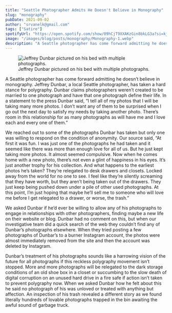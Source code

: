```yaml
---
title: "Seattle Photographer Admits He Doesn't Believe in Monography"
slug: "monography"
pubDate: 2021-09-02
author: "srvanelk@gmail.com"
tags: ["Satire"]
spotifyUrl: "https://open.spotify.com/show/09hCjT9XXAKzGin8bkLG3a?si=kjRZvQ1JTb6Ov3HVzSSlWA"
image: "/images/blog/posts/monography/Monography-1.webp"
description: "A Seattle photographer has come forward admitting he doesn’t believe in monography. Jeffrey Dunbar, a local Seattle photographer, has taken a hard stance for polygraphy. Dunbar claims photographers weren’t created to be married to one photograph and have that one photograph define their life. In a statement to the press Dunbar said, “I tell all of my photos that I will be taking many more photos. I don’t want any of them to be surprised when I go out the next day to satisfy my needs by taking another photo. There’s room in this relationship for as many photographs as will have me and I love each and every one of them.”"
---
```


<figure>
  <img src="/images/blog/posts/monography/Monography-1.webp" alt=" Jeffrey Dunbar pictured on his bed with multiple photographs. " />
  <figcaption>Jeffrey Dunbar pictured on his bed with multiple photographs.</figcaption>
</figure>

A Seattle photographer has come forward admitting he doesn’t believe in monography. Jeffrey Dunbar, a local Seattle photographer, has taken a hard stance for polygraphy. Dunbar claims photographers weren’t created to be married to one photograph and have that one photograph define their life. In a statement to the press Dunbar said, “I tell all of my photos that I will be taking many more photos. I don’t want any of them to be surprised when I go out the next day to satisfy my needs by taking another photo. There’s room in this relationship for as many photographs as will have me and I love each and every one of them.”

We reached out to some of the photographs Dunbar has taken but only one was willing to respond on the condition of anonymity. Our source said, “At first it was fun. I was just one of the photographs he had taken and it seemed like there was more than enough love for all of us. But he just kept taking more photos. It almost seemed compulsive. Now when he comes home with a new photo, there’s not even a glint of happiness in his eyes. It’s just another trophy for his collection. And what happens to the earliest photos he’s taken? They’re relegated to desk drawers and closets. Locked away from the world for no one to see. I feel like they’re silently screaming that they have worth, but they aren’t being taken out of the drawers. They just keep being pushed down under a pile of other used photographs. At this point, I’m just hoping that maybe he’ll sell me to someone who will love me before I get relegated to a drawer, or worse, the trash.”

We asked Dunbar if he’d ever be willing to allow any of his photographs to engage in relationships with other photographers, finding maybe a new life on their website or blog. Dunbar had no comment on this, but when our investigative team did a quick search of the web they couldn’t find any of Dunbar’s photographs elsewhere. When they tried posting a few photographs of Dunbar’s to a burner Instagram account, the photos were almost immediately removed from the site and then the account was deleted by Instagram.

Dunbar’s treatment of his photographs sounds like a harrowing vision of the future for all photographs if this reckless polygraphy movement isn’t stopped. More and more photographs will be relegated to the dark storage conditions of an old shoe box in a closet or succumbing to the slow death of digital corruption on an unused hard drive in a fire safe if action isn’t taken to prevent polygraphy now. When we asked Dunbar how he felt about this he said no photograph of his was unloved or treated with anything but affection. An inspection of his trash revealed a different story as we found literally hundreds of lovable photographs trapped in the bin awaiting the awful sound of garbage truck.